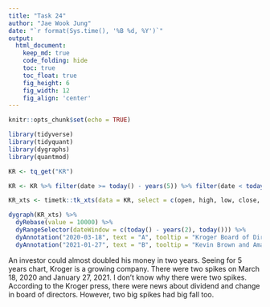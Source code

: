 ```yaml
---
title: "Task 24"
author: "Jae Wook Jung"
date: "`r format(Sys.time(), '%B %d, %Y')`"
output:
  html_document:  
    keep_md: true
    code_folding: hide
    toc: true
    toc_float: true
    fig_height: 6
    fig_width: 12
    fig_align: 'center'
---
```


```r
knitr::opts_chunk$set(echo = TRUE)
```

```r
library(tidyverse)
library(tidyquant)
library(dygraphs)
library(quantmod)
```

```r
KR <- tq_get("KR")

KR <- KR %>% filter(date >= today() - years(5)) %>% filter(date < today()) %>% select(-symbol,)

KR_xts <- timetk::tk_xts(data = KR, select = c(open, high, low, close, adjusted),  date_var = date)
```

```r
dygraph(KR_xts) %>% 
  dyRebase(value = 10000) %>% 
  dyRangeSelector(dateWindow = c(today() - years(2), today())) %>% 
  dyAnnotation("2020-03-18", text = "A", tooltip = "Kroger Board of Directors Declares Quarterly Dividend") %>% 
  dyAnnotation("2021-01-27", text = "B", tooltip = "Kevin Brown and Amanda Sourry Elected to Kroger Board of Directors")
```

An investor could almost doubled his money in two years. Seeing for 5 years chart, Kroger is a growing company. There were two spikes on March 18, 2020 and January 27, 2021. I don't know why there were two spikes. According to the Kroger press, there were news about dividend and change in board of directors. However, two big spikes had big fall too.